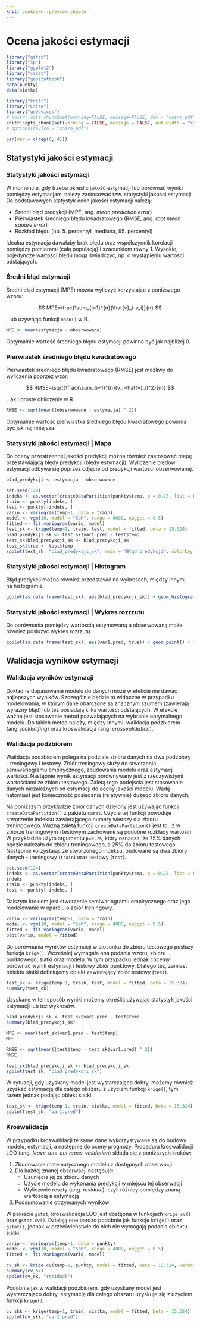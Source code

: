 ```yaml
---
knit: bookdown::preview_chapter
---
```


# Ocena jakości estymacji {#ocena-jakosci-estymacji}

<!--[UWAGA POMIESZANY ME Z RESZTĄ!!]-->

```r
library("gstat")
library("sp")
library("ggplot2")
library("caret")
library("geostatbook")
data(punkty)
data(siatka)
```

```r
library("knitr")
library("Cairo")
library("grDevices")
# knitr::opts_chunk$set(warning=FALSE, message=FALSE, dev = "cairo_pdf")
knitr::opts_chunk$set(warning = FALSE, message = FALSE, out.width = "\\textwidth")
# options(device = "cairo_pdf")
```

```r
par(mar = c(rep(0, 4)))
```

## Statystyki jakości estymacji
### Statystyki jakości estymacji

W momencie, gdy trzeba określić jakość estymacji lub porównać wyniki pomiędzy estymacjami należy zastosować tzw. statystyki jakości estymacji. Do podstawowych statystyk ocen jakości estymacji należą:

- Średni błąd predykcji (MPE, ang. *mean prediction error*)
- Pierwiastek średniego błędu kwadratowego (RMSE, ang. *root mean square error*)
- Rozkład błędu (np. 5. percentyl, mediana, 95. percentyl)
    
Idealna estymacja dawałaby brak błędu oraz współczynnik korelacji pomiędzy pomiarami (całą populacją) i szacunkiem równy 1. Wysokie, pojedyncze wartości błędu mogą świadczyć, np. o wystąpieniu wartości odstających.

### Średni błąd estymacji

Średni błąd estymacji (MPE) można wyliczyć korzystając z poniższego wzoru:

$$ MPE=\frac{\sum_{i=1}^{n}(\hat{v}_i-v_i)}{n} $$  

, lub używając funkcji `mean()` w R.

```r
MPE <- mean(estymacja - obserwowane)
```

Optymalnie wartość średniego błędu estymacji powinna być jak najbliżej 0.

### Pierwiastek średniego błędu kwadratowego

Pierwiastek średniego błędu kwadratowego (RMSE) jest możliwy do wyliczenia poprzez wzór:

$$ RMSE=\sqrt{\frac{\sum_{i=1}^{n}(v_i-\hat{v}_i)^2}{n}} $$     

, jak i proste obliczenie w R.

```r
RMSE <- sqrt(mean((obserwowane - estymacja) ^ 2))
```

Optymalnie wartość pierwiastka średniego błędu kwadratowego powinna być jak najmniejsza.

### Statystyki jakości estymacji | Mapa

Do oceny przestrzennej jakości predykcji można również zastosować mapę przestawiającą błędy predykcji (błędy estymacji). Wyliczenie błędów estymacji odbywa się poprzez odjęcie od predykcji wartości obserwowanej.

```r
blad_predykcji <- estymacja - obserwowane
```

```r
set.seed(124)
indeks <- as.vector(createDataPartition(punkty$temp, p = 0.75, list = FALSE))
train <- punkty[indeks, ]
test <- punkty[-indeks, ]
vario <- variogram(temp~1, data = train)
model <- vgm(10, model = "Sph", range = 4000, nugget = 0.5)
fitted <- fit.variogram(vario, model)
test_sk <- krige(temp~1, train, test, model = fitted, beta = 15.324)
blad_predykcji_sk <- test_sk$var1.pred - test$temp
test_sk$blad_predykcji_sk <- blad_predykcji_sk
test_sk$true <- test$temp
spplot(test_sk, "blad_predykcji_sk", main = "Błąd predykcji", colorkey = TRUE)
```

### Statystyki jakości estymacji | Histogram

Błąd predykcji można również przedstawić na wykresach, między innymi, na histogramie.

```r
ggplot(as.data.frame(test_sk), aes(blad_predykcji_sk)) + geom_histogram() + xlab("Błąd predykcji") + ylab("Liczebność")
```

### Statystyki jakości estymacji | Wykres rozrzutu

Do porównania pomiędzy wartością estymowaną a obserwowaną może również posłużyć wykres rozrzutu.

```r
ggplot(as.data.frame(test_sk), aes(var1.pred, true)) + geom_point() + xlab("Predykcja") + ylab("Zmierzona wartość")
```

## Walidacja wyników estymacji

### Walidacja wyników estymacji

Dokładne dopasowanie modelu do danych może w efekcie nie dawać najlepszych wyników. Szczególnie będzie to widoczne w przypadku modelowania, w którym dane obarczone są znacznym szumem (zawierają wyraźny błąd) lub też posiadają kilka wartości odstających. W efekcie ważne jest stosowanie metod pozwalających na wybranie optymalnego modelu. Do takich metod należy, między innymi, walidacja podzbiorem (ang. *jackknifing*) oraz kroswalidacja (ang. *crossvalidation*).

### Walidacja podzbiorem 

Walidacja podzbiorem polega na podziale zbioru danych na dwa podzbiory - treningowy i testowy. Zbiór treningowy służy do stworzenia semiwariogramu empirycznego, zbudowania modelu oraz estymacji wartości. Następnie wynik estymacji porównywany jest z rzeczywistymi wartościami ze zbioru testowego. Zaletą tego podejścia jest stosowanie danych niezależnych od estymacji do oceny jakości modelu. Wadą natomiast jest konieczność posiadania (relatywnie) dużego zbioru danych.

Na poniższym przykładzie zbiór danych dzielony jest używając funkcji `createDataPartition()` z pakietu `caret`. Użycie tej funkcji powoduje stworzenie indeksu zawierającego numery wierszy dla zbioru treningowego. Ważną zaletą funkcji `createDataPartition()` jest to, iż  w zbiorze treningowym i testowym zachowane są podobne rozkłady wartości. W przykładzie użyto argumentu `p=0.75`, który oznacza, że 75% danych będzie należało do zbioru treningowego, a 25% do zbioru testowego. Następnie korzystając ze stworzonego indeksu, budowane są dwa zbiory danych - treningowy (`train`) oraz testowy (`test`).

```r
set.seed(124)
indeks <- as.vector(createDataPartition(punkty$temp, p = 0.75, list = FALSE))
indeks
train <- punkty[indeks, ]
test <- punkty[-indeks, ]
```

Dalszym krokiem jest stworzenie semiwariogramu empirycznego oraz jego modelowanie w oparciu o zbiór treningowy.

```r
vario <- variogram(temp~1, data = train)
model <- vgm(10, model = "Sph", range = 4000, nugget = 0.5)
fitted <- fit.variogram(vario, model)
plot(vario, model = fitted)
```

Do porównania wyników estymacji w stosunku do zbioru testowego posłuży funkcja `krige()`. Wcześniej wymagała ona podania wzoru, zbioru punktowego, siatki oraz modelu. W tym przypadku jednak chcemy porównać wynik estymacji i testowy zbiór punktowy. Dlatego też, zamiast obiektu siatki definiujemy obiekt zawierający zbiór testowy (`test`).

```r
test_sk <- krige(temp~1, train, test, model = fitted, beta = 15.324)
summary(test_sk)
```

Uzyskane w ten sposób wyniki możemy określić używając statystyk jakości estymacji lub też wykresów.

```r
blad_predykcji_sk <- test_sk$var1.pred - test$temp
summary(blad_predykcji_sk)

MPE <- mean(test_sk$var1.pred - test$temp)
MPE

RMSE <- sqrt(mean((test$temp - test_sk$var1.pred) ^ 2))
RMSE

test_sk$blad_predykcji_sk <- blad_predykcji_sk
spplot(test_sk, "blad_predykcji_sk")
```

W sytuacji, gdy uzyskany model jest wystarczająco dobry, możemy również uzyskać estymację dla całego obszaru z użyciem funkcji `krige()`, tym razem jednak podając obiekt siatki.

```r
test_sk <- krige(temp~1, train, siatka, model = fitted, beta = 15.324)
spplot(test_sk, "var1.pred")
```

### Kroswalidacja

W przypadku kroswalidacji te same dane wykorzystywane są do budowy modelu, estymacji, a następnie do oceny prognozy. Procedura kroswalidacji LOO (ang. *leave-one-out cross-validation*) składa się z poniższych kroków:

1. Zbudowanie matematycznego modelu z dostępnych obserwacji
2. Dla każdej znanej obserwacji następuje:
    - Usunięcie jej ze zbioru danych
    - Użycie modelu do wykonania predykcji w miejscu tej obserwacji
    - Wyliczenie reszty (ang. *residual*), czyli różnicy pomiędzy znaną wartością a estymacją
3. Podsumowanie otrzymanych wyników
    
W pakiecie `gstat`, kroswalidacja LOO jest dostępna w funkcjach `krige.cv()` oraz `gstat.cv()`. Działają one bardzo podobnie jak funkcje `krige()` oraz `gstat()`, jednak w przeciwieństwie do nich nie wymagają podania obiektu siatki.

```r
vario <- variogram(temp~1, data = punkty)
model <- vgm(10, model = "Sph", range = 4000, nugget = 0.5)
fitted <- fit.variogram(vario, model)

cv_sk <- krige.cv(temp~1, punkty, model = fitted, beta = 15.324, verbose = FALSE)
summary(cv_sk)
spplot(cv_sk, "residual")
```

Podobnie jak w walidacji podzbiorem, gdy uzyskany model jest wystarczająco dobry, estymację dla całego obszaru uzyskuje się z użyciem funkcji `krige()`.

```r
cv_skk <- krige(temp~1, train, siatka, model = fitted, beta = 15.324)
spplot(cv_skk, "var1.pred")
```

<!-- 

```r
# ok_loocv <- krige.cv(temp~1, punkty, model=model_zl2)
# summary(ok_loocv)
```

- Tutaj inne przykłady
- Wykresy z loocv
- wykresy porównujące

```r
# ok_fit <- gstat(formula=temp~1, data=punkty, model=model_zl2)
# ok_loocv <- gstat.cv(OK_fit, debug.level=0, random=FALSE)
# spplot(pe[6])
```

## 
- prezentacja 5 Ani
- spatinter folder
- AIC

## Walidacja wyników estymacji

### Walidacja wyników estymacji |  Kriging zwykły - LOO crossvalidation
krige.cv

```r
# OK_fit <- gstat(id="OK_fit", formula=temp~1, data=punkty, model=fitted)
# pe <- gstat.cv(OK_fit, debug.level=0, random=FALSE)
# spplot(pe[6])
#
# z <- predict(OK_fit, newdata = grid, debug.level = 0)
# grid2 <- grid
# grid2$OK_pred <- z$OK_fit.pred
# grid2$OK_se <- sqrt(z$OK_fit.var)
# library('rasterVis')
# spplot(grid2, 'OK_pred')
# spplot(grid2, 'OK_se')
```

### Walidacja wyników estymacji |  K  Kriging uniwersalny - LOO crossvalidation

```r
# KU_fit <- gstat(id="KU_fit", formula=temp~odl_od_morza, data=punkty, model=fitted_ku)
# pe <- gstat.cv(KU_fit, debug.level=0, random=FALSE)
# spplot(pe[6])

# dodanie odległości od morza do siatki !!
# z_KU <- predict(KU_fit, newdata = grid, debug.level = 0)
# grid$KU_pred <- z$KU_fit.pred
# grid$KU_se <- sqrt(z$KU_fit.var)
# library('rasterVis')
# spplot(grid, 'KU_pred')
# spplot(grid, 'KU_se')
```
-->
